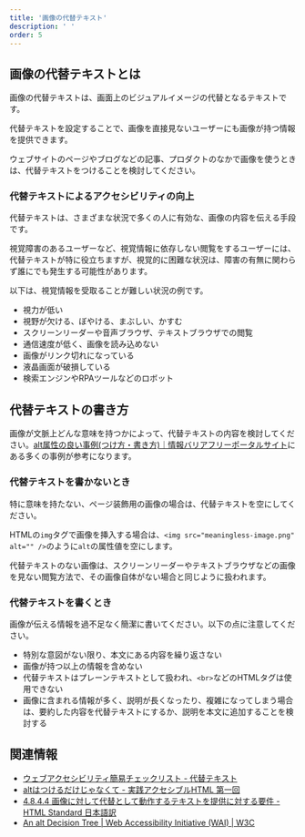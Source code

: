```yaml
---
title: '画像の代替テキスト'
description: ' '
order: 5
---
```


## 画像の代替テキストとは 

画像の代替テキストは、画面上のビジュアルイメージの代替となるテキストです。

代替テキストを設定することで、画像を直接見ないユーザーにも画像が持つ情報を提供できます。

ウェブサイトのページやブログなどの記事、プロダクトのなかで画像を使うときは、代替テキストをつけることを検討してください。

### 代替テキストによるアクセシビリティの向上
代替テキストは、さまざまな状況で多くの人に有効な、画像の内容を伝える手段です。

視覚障害のあるユーザーなど、視覚情報に依存しない閲覧をするユーザーには、代替テキストが特に役立ちますが、視覚的に困難な状況は、障害の有無に関わらず誰にでも発生する可能性があります。

以下は、視覚情報を受取ることが難しい状況の例です。

* 視力が低い
* 視野が欠ける、ぼやける、まぶしい、かすむ
* スクリーンリーダーや音声ブラウザ、テキストブラウザでの閲覧
* 通信速度が低く、画像を読み込めない
* 画像がリンク切れになっている
* 液晶画面が破損している
* 検索エンジンやRPAツールなどのロボット

## 代替テキストの書き方
画像が文脈上どんな意味を持つかによって、代替テキストの内容を検討してください。[alt属性の良い事例(つけ方・書き方)｜情報バリアフリーポータルサイト](http://jis8341.net/jirei_sample/jirei_chapter_01.html)にある多くの事例が参考になります。

### 代替テキストを書かないとき

特に意味を持たない、ページ装飾用の画像の場合は、代替テキストを空にしてください。

HTMLの`img`タグで画像を挿入する場合は、`<img src="meaningless-image.png" alt="" />`のように`alt`の属性値を空にします。

代替テキストのない画像は、スクリーンリーダーやテキストブラウザなどの画像を見ない閲覧方法で、その画像自体がない場合と同じように扱われます。

### 代替テキストを書くとき

画像が伝える情報を過不足なく簡潔に書いてください。以下の点に注意してください。

* 特別な意図がない限り、本文にある内容を繰り返さない
* 画像が持つ以上の情報を含めない
* 代替テキストはプレーンテキストとして扱われ、`<br>`などのHTMLタグは使用できない
* 画像に含まれる情報が多く、説明が長くなったり、複雑になってしまう場合は、要約した内容を代替テキストにするか、説明を本文に追加することを検討する

## 関連情報
* [ウェブアクセシビリティ簡易チェックリスト - 代替テキスト](https://smarthr.design/accessibility/check-list/#h2-0) 
* [altはつけるだけじゃなくて - 実践アクセシブルHTML 第一回](https://yuugop.com/articles/practicalaccessiblehtml/pah01.html)
* [4.8.4.4 画像に対して代替として動作するテキストを提供に対する要件 - HTML Standard 日本語訳](https://momdo.github.io/html/images.html#alt)
* [An alt Decision Tree | Web Accessibility Initiative (WAI) | W3C](https://www.w3.org/WAI/tutorials/images/decision-tree/)
